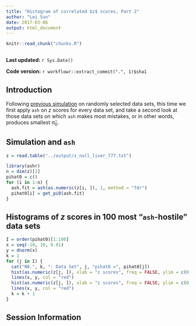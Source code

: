 ```yaml
---
title: "Histogram of correlated $z$ scores, Part 2"
author: "Lei Sun"
date: 2017-03-06
output: html_document
---
```


```r
knitr::read_chunk("chunks.R")
```

```r
```

**Last updated:** `r Sys.Date()`

**Code version:** `r workflowr::extract_commit(".", 1)$sha1`


## Introduction

Following [previous simulation](correlated_z.html) on randomly selected data sets, this time we first apply `ash` on $z$ scores for every data set, and take a second look at those data sets on which `ash` makes most mistakes, or in other words, produces smallest $\hat\pi_0$.

## Simulation and `ash`

```r
z = read.table("../output/z_null_liver_777.txt")
```

```r
library(ashr)
n = dim(z)[1]
pihat0 = c()
for (i in 1:n) {
  ash.fit = ash(as.numeric(z[i, ]), 1, method = "fdr")
  pihat0[i] = get_pi0(ash.fit)
}
```

## Histograms of $z$ scores in 100 most "`ash`-hostile" data sets

```r
I = order(pihat0)[1:100]
x = seq(-10, 10, 0.01)
y = dnorm(x)
k = 1
for (j in I) {
  cat("N0.", k, ": Data Set", j, "pihat0 =", pihat0[j])
  hist(as.numeric(z[j, ]), xlab = "z scores", freq = FALSE, ylim = c(0, 0.45), main = "10000 z scores, default")
  lines(x, y, col = "red")
  hist(as.numeric(z[j, ]), xlab = "z scores", freq = FALSE, ylim = c(0, 0.45), nclass = 100, main = "10000 z scores, 100 bins")
  lines(x, y, col = "red")
  k = k + 1
}
```

## Session Information

```r
```
